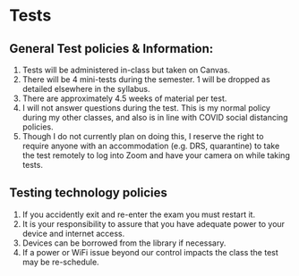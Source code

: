# Tests

## General Test policies & Information:

1. Tests will be administered in-class but taken on Canvas.
1. There will be 4 mini-tests during the semester.  1 will be dropped as detailed elsewhere in the syllabus.
1. There are approximately 4.5 weeks of material per test.
1. I will not answer questions during the test.  This is my normal policy during my other classes, and also is in line with COVID social distancing policies.
1.  Though I do not currently plan on doing this, I reserve the right to require anyone with an accommodation (e.g. DRS, quarantine) to take the test remotely to log into Zoom and have your camera on while taking tests.


<!-- buffer -->
 

## Testing technology policies

1. If you accidently exit and re-enter the exam you must restart it.
1. It is your responsibility to assure that you have adequate power to your device and internet access.
1. Devices can be borrowed from the library if necessary.
1. If a power or WiFi issue beyond our control impacts the class the test may be re-schedule.  
